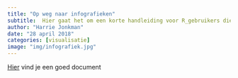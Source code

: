 ```yaml
---
title: "Op weg naar infografieken"
subtitle:  Hier gaat het om een korte handleiding voor R_gebruikers die omwille van de leesbaarheid en esthetiek hun figuren in het populaire grafische design programma Illustrator willen 'oppoetsen'. Als het op visualisatie aankomt blijven de meeste R-gebruikers binnen dit programma werken. Dat is natuurlijk prima als het gaat om figuren die de analyse moeten ondersteunen en jij degene bent die er alleen naar moet kijken. Dan hoef je ook niets over de context te vermelden, niets verder uit te leggen of ervoor te zorgen dat het er allemaal mooi uitziet. Het doel dan is vooral snel figuren maken zodat je gevoel bij jouw data krijgt. R biedt je ook heel veel mogelijkheden, ook voor goede visualisatie. Echter, als het gaat om het maken van figuren die voor een breder publiek toegankelijk en leesbaar zijn en die zelf een verhaal moeten vertellen, kan het wel eens bruikbaarder en efficiënter zijn om dit R-figuur als PDF op te slaan en aanpassingen door te voeren in een vector georienteerd programma zoals Adobe Illustrator (https://www.adobe.com/nl/) of zijn open-source alternatief Inkscape (https://www.inkscape.org/nl/). Inkscape is vrij toegankelijk maar hier besteden wij enkel aandacht aan het bewerken in Adobe Illustrator.   
author: "Harrie Jonkman"
date: "28 april 2018"
categories: [visualisatie]
image: "img/infografiek.jpg"
---
```


[Hier](http://www.harriejonkman.nl/wp-content/uploads/2017/06/RIllustratorYau2.pdf) vind je een goed document

